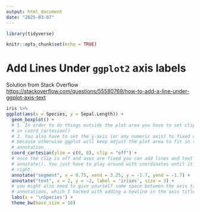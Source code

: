 ```yaml
---
output: html_document
date: "2025-03-07"
---
```


```r
library(tidyverse)

knitr::opts_chunk$set(echo = TRUE)
```

# Add Lines Under `ggplot2` axis labels

Solution from Stack Overflow <https://stackoverflow.com/questions/55580769/how-to-add-a-line-under-ggplot-axis-text>

```r
iris %>%
ggplot(aes(x = Species, y = Sepal.Length)) +
  geom_boxplot() +
  # 1. In order to do things outside the plot area you have to set clip = "off"
  # in coord_cartesian()
  # 2. You also have to set the y-axis (or any numeric axis) to fixed coordinates 
  # because otherwise ggplot will keep adjust the plot area to fit in the 
  # annotation
  coord_cartesian(ylim = c(0, 8), clip = "off") +
  # once the clip is off and axes are fixed you can add lines and text with
  # annotate(). You just have to play around with coordinates until it looks
  # right.
  annotate("segment", x = 0.75, xend = 3.25, y = -1.7, yend = -1.7) +
  annotate("text", x = 2, y = -2, label = 'irises', size = 3) +
  # you might also need to give yourself some space between the axis title and
  # annotations, which I hacked with adding a newline in the axis title
  labs(x = '\nSpecies') +
  theme_bw(base_size = 16)
```


